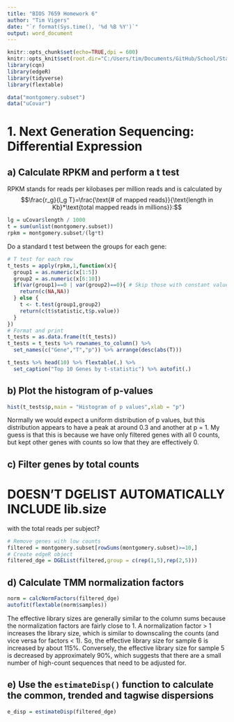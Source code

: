 ```yaml
---
title: "BIOS 7659 Homework 6"
author: "Tim Vigers"
date: "`r format(Sys.time(), '%d %B %Y')`"
output: word_document
---
```


```r
knitr::opts_chunk$set(echo=TRUE,dpi = 600)
knitr::opts_knit$set(root.dir="C:/Users/tim/Documents/GitHub/School/Statistical Genomics")
library(cqn)
library(edgeR)
library(tidyverse)
library(flextable)
```

```r
data("montgomery.subset")
data("uCovar")
```

# 1. Next Generation Sequencing: Differential Expression

## a) Calculate RPKM and perform a t test

RPKM stands for reads per kilobases per million reads and is calculated by $$\frac{r_g}{l_g T}=\frac{\text{# of mapped reads}}{\text{length in Kb}*\text{total mapped reads in millions}}:$$

```r
lg = uCovar$length / 1000
t = sum(unlist(montgomery.subset))
rpkm = montgomery.subset/(lg*t)
```

Do a standard t test between the groups for each gene:

```r
# T test for each row
t_tests = apply(rpkm,1,function(x){
  group1 = as.numeric(x[1:5])
  group2 = as.numeric(x[6:10])
  if(var(group1)==0 | var(group2)==0){ # Skip those with constant values 
    return(c(NA,NA))
  } else {
    t <- t.test(group1,group2)
    return(c(t$statistic,t$p.value))
  }
})
# Format and print
t_tests = as.data.frame(t(t_tests))
t_tests = t_tests %>% rownames_to_column() %>% 
  set_names(c("Gene","T","p")) %>% arrange(desc(abs(T))) 

t_tests %>% head(10) %>% flextable(.) %>% 
  set_caption("Top 10 Genes by t-statistic") %>% autofit(.)
```

## b) Plot the histogram of p-values

```r
hist(t_tests$p,main = "Histogram of p values",xlab = "p")
```

Normally we would expect a uniform distribution of p values, but this distribution appears to have a peak at around 0.3 and another at p = 1. My guess is that this is because we have only filtered genes with all 0 counts, but kept other genes with counts so low that they are effectively 0. 

## c) Filter genes by total counts

# DOESN'T DGELIST AUTOMATICALLY INCLUDE lib.size
with the total reads per subject?

```r
# Remove genes with low counts
filtered = montgomery.subset[rowSums(montgomery.subset)>=10,]
# Create edgeR object
filtered_dge = DGEList(filtered,group = c(rep(1,5),rep(2,5)))
```

## d) Calculate TMM normalization factors

```r
norm = calcNormFactors(filtered_dge)
autofit(flextable(norm$samples))
```

The effective library sizes are generally similar to the column sums because the normalization factors are fairly close to 1. A normalization factor > 1 increases the library size, which is similar to downscaling the counts (and vice versa for factors < 1). So, the effective library size for sample 6 is increased by about 115%. Conversely, the effective library size for sample 5 is decreased by approximately 90%, which suggests that there are a small number of high-count sequences that need to be adjusted for.

## e) Use the `estimateDisp()` function to calculate the common, trended and tagwise dispersions

```r
e_disp = estimateDisp(filtered_dge)
```
